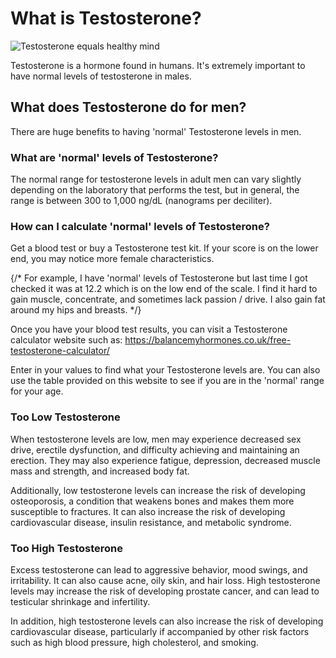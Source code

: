 
<Head>
    <title>Testosterone | Guy Guide</title>
    <meta
        name="description"
        content="Testosterone: The super men hormone"
    />
    <meta
        property="og:description"
        content="Guy Guide | Testosterone"
    />
</Head>

# What is Testosterone?

![Testosterone equals healthy mind](/testosterone/testosterone.png)

Testosterone is a hormone found in humans. It's extremely important to have normal levels of testosterone in males.

## What does Testosterone do for men?

There are huge benefits to having 'normal' Testosterone levels in men.

### What are 'normal' levels of Testosterone?

The normal range for testosterone levels in adult men can vary slightly depending on the laboratory that performs the test, but in general, the range is between 300 to 1,000 ng/dL (nanograms per deciliter).

### How can I calculate 'normal' levels of Testosterone?

Get a blood test or buy a Testosterone test kit. If your score is on the lower end, you may notice more female characteristics. 

{/* For example, I have 'normal' levels of Testosterone but last time I got checked it was at 12.2 which is on the low end of the scale. I find it hard to gain muscle, concentrate, and sometimes lack passion / drive. I also gain fat around my hips and breasts. */}

Once you have your blood test results, you can visit a Testosterone calculator website such as: 
https://balancemyhormones.co.uk/free-testosterone-calculator/

Enter in your values to find what your Testosterone levels are. You can also use the table provided on this website to see if you are in the 'normal' range for your age.

### Too Low Testosterone

When testosterone levels are low, men may experience decreased sex drive, erectile dysfunction, and difficulty achieving and maintaining an erection. They may also experience fatigue, depression, decreased muscle mass and strength, and increased body fat.

Additionally, low testosterone levels can increase the risk of developing osteoporosis, a condition that weakens bones and makes them more susceptible to fractures. It can also increase the risk of developing cardiovascular disease, insulin resistance, and metabolic syndrome.

### Too High Testosterone

Excess testosterone can lead to aggressive behavior, mood swings, and irritability. It can also cause acne, oily skin, and hair loss. High testosterone levels may increase the risk of developing prostate cancer, and can lead to testicular shrinkage and infertility.

In addition, high testosterone levels can also increase the risk of developing cardiovascular disease, particularly if accompanied by other risk factors such as high blood pressure, high cholesterol, and smoking.